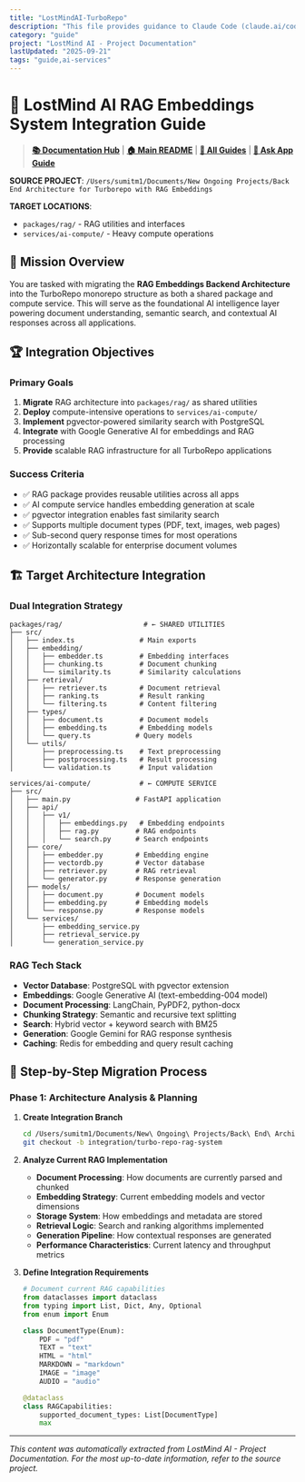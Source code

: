 ```yaml
---
title: "LostMindAI-TurboRepo"
description: "This file provides guidance to Claude Code (claude.ai/code) when working with code in this repository."
category: "guide"
project: "LostMind AI - Project Documentation"
lastUpdated: "2025-09-21"
tags: "guide,ai-services"
---
```


# 🧠 LostMind AI RAG Embeddings System Integration Guide

> **[📚 Documentation Hub](../README.md)** | **[🏠 Main README](../../README.md)** | **[🔧 All Guides](../README.md#integration-guides)** | **[🤖 Ask App Guide](INTEGRATION_GUIDE_FOR_ASK_APP.md)**

**SOURCE PROJECT**: `/Users/sumitm1/Documents/New Ongoing Projects/Back End Architecture for Turborepo with RAG Embeddings`

**TARGET LOCATIONS**: 
- `packages/rag/` - RAG utilities and interfaces
- `services/ai-compute/` - Heavy compute operations

## 🎯 Mission Overview

You are tasked with migrating the **RAG Embeddings Backend Architecture** into the TurboRepo monorepo structure as both a shared package and compute service. This will serve as the foundational AI intelligence layer powering document understanding, semantic search, and contextual AI responses across all applications.

## 🏆 Integration Objectives

### Primary Goals
1. **Migrate** RAG architecture into `packages/rag/` as shared utilities
2. **Deploy** compute-intensive operations to `services/ai-compute/`
3. **Implement** pgvector-powered similarity search with PostgreSQL
4. **Integrate** with Google Generative AI for embeddings and RAG processing
5. **Provide** scalable RAG infrastructure for all TurboRepo applications

### Success Criteria
- ✅ RAG package provides reusable utilities across all apps
- ✅ AI compute service handles embedding generation at scale
- ✅ pgvector integration enables fast similarity search
- ✅ Supports multiple document types (PDF, text, images, web pages)
- ✅ Sub-second query response times for most operations
- ✅ Horizontally scalable for enterprise document volumes

## 🏗️ Target Architecture Integration

### Dual Integration Strategy
```
packages/rag/                    # ← SHARED UTILITIES
├── src/
│   ├── index.ts                # Main exports
│   ├── embedding/
│   │   ├── embedder.ts         # Embedding interfaces
│   │   ├── chunking.ts         # Document chunking
│   │   └── similarity.ts       # Similarity calculations
│   ├── retrieval/
│   │   ├── retriever.ts        # Document retrieval
│   │   ├── ranking.ts          # Result ranking
│   │   └── filtering.ts        # Content filtering
│   ├── types/
│   │   ├── document.ts         # Document models
│   │   ├── embedding.ts        # Embedding models
│   │   └── query.ts           # Query models
│   └── utils/
│       ├── preprocessing.ts    # Text preprocessing
│       ├── postprocessing.ts   # Result processing
│       └── validation.ts       # Input validation

services/ai-compute/            # ← COMPUTE SERVICE
├── src/
│   ├── main.py                # FastAPI application
│   ├── api/
│   │   ├── v1/
│   │   │   ├── embeddings.py   # Embedding endpoints
│   │   │   ├── rag.py         # RAG endpoints
│   │   │   └── search.py      # Search endpoints
│   ├── core/
│   │   ├── embedder.py        # Embedding engine
│   │   ├── vectordb.py        # Vector database
│   │   ├── retriever.py       # RAG retrieval
│   │   └── generator.py       # Response generation
│   ├── models/
│   │   ├── document.py        # Document models
│   │   ├── embedding.py       # Embedding models
│   │   └── response.py        # Response models
│   └── services/
│       ├── embedding_service.py
│       ├── retrieval_service.py
│       └── generation_service.py
```

### RAG Tech Stack
- **Vector Database**: PostgreSQL with pgvector extension
- **Embeddings**: Google Generative AI (text-embedding-004 model)
- **Document Processing**: LangChain, PyPDF2, python-docx
- **Chunking Strategy**: Semantic and recursive text splitting
- **Search**: Hybrid vector + keyword search with BM25
- **Generation**: Google Gemini for RAG response synthesis
- **Caching**: Redis for embedding and query result caching

## 🔄 Step-by-Step Migration Process

### Phase 1: Architecture Analysis & Planning

1. **Create Integration Branch**
   ```bash
   cd /Users/sumitm1/Documents/New\ Ongoing\ Projects/Back\ End\ Architecture\ for\ Turborepo\ with\ RAG\ Embeddings
   git checkout -b integration/turbo-repo-rag-system
   ```

2. **Analyze Current RAG Implementation**
   - **Document Processing**: How documents are currently parsed and chunked
   - **Embedding Strategy**: Current embedding models and vector dimensions
   - **Storage System**: How embeddings and metadata are stored
   - **Retrieval Logic**: Search and ranking algorithms implemented
   - **Generation Pipeline**: How contextual responses are generated
   - **Performance Characteristics**: Current latency and throughput metrics

3. **Define Integration Requirements**
   ```python
   # Document current RAG capabilities
   from dataclasses import dataclass
   from typing import List, Dict, Any, Optional
   from enum import Enum

   class DocumentType(Enum):
       PDF = "pdf"
       TEXT = "text"
       HTML = "html"
       MARKDOWN = "markdown"
       IMAGE = "image"
       AUDIO = "audio"

   @dataclass
   class RAGCapabilities:
       supported_document_types: List[DocumentType]
       max

---
*This content was automatically extracted from LostMind AI - Project Documentation. For the most up-to-date information, refer to the source project.*

